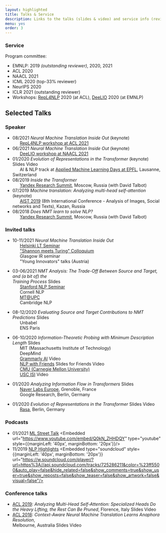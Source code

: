 ```yaml
---
layout: highlighted
title: Talks & Service
description: Links to the talks (slides & video) and service info (reviewing, etc.)
menu: yes
order: 3
---
```


### Service
Program committee:
* EMNLP: 2019 <Hl color="bold-gray">_(outstanding reviewer)_</Hl>, 2020, 2021
* ACL 2020
* NAACL 2021
* ICML 2020 <Hl color="bold-gray">(top-33% reviewer)</Hl>
* NeurIPS 2020
* ICLR 2021 <Hl color="bold-gray">(outstanding reviewer)</Hl>
* Workshops: [RepL4NLP](https://sites.google.com/view/repl4nlp2020/home) 2020 <Cl>(at ACL)</Cl>,
[DeeLIO](https://sites.google.com/view/deelio-ws/program-committee) 2020 <Cl>(at EMNLP)</Cl>

## Selected Talks
### Speaker

* 08/2021 <Hl color='green'>_Neural Machine Translation Inside Out_</Hl> <Cl>(keynote)</Cl>
<br/>&nbsp; &nbsp; &nbsp; [RepL4NLP workshop at ACL 2021](https://sites.google.com/view/repl4nlp-2021/home)
* 06/2021 <Hl color='green'>_Neural Machine Translation Inside Out_</Hl> <Cl>(keynote)</Cl>
<br/>&nbsp; &nbsp; &nbsp; [DeeLIO workshop at NAACL 2021](https://sites.google.com/view/deelio-ws/)
* 01/2020 <Hl color='green'>_Evolution of Representations in the Transformer_</Hl> <Cl>(keynote)</Cl> <Lbl href="https://drive.google.com/file/d/1bEiWUZDNbKAgMkt5PPF9sQl3x9AYNVoZ/view?usp=sharing">Slides</Lbl>
<Lbl href="https://youtu.be/ZyWLrBGiEpI" green>Video</Lbl>
<br/>&nbsp; &nbsp; &nbsp; AI & NLP track at [Applied Machine Learning Days at EPFL](https://appliedmldays.org/tracks/ai-nlp), <Cl>Lausanne, Switzerland</Cl>
* 08/2019 <Hl color='green'>_Inside the Transformer_</Hl>
<br/>&nbsp; &nbsp; &nbsp; [Yandex Research Summit](https://yandex.com/promo/academy/yars_2019), <Cl>Moscow, Russia (with David Talbot)</Cl>
* 07/2019 <Hl color='green'>_Machine translation: Analyzing multi-head self-attention_</Hl> <Cl>(keynote)</Cl>
<br/>&nbsp; &nbsp; &nbsp; [AIST 2019](http://aistconf.org) <Cl>(8th International Conference - Analysis of Images, Social networks and Texts), Kazan, Russia</Cl>
* 08/2018 <Hl color='green'>_Does NMT learn to solve NLP?_</Hl>
<br/>&nbsp; &nbsp; &nbsp; [Yandex Research Summit](https://yandex.com/promo/academy/yars_2019), <Cl>Moscow, Russia (with David Talbot)</Cl>

### Invited talks
* 10-11/2021 <Hl color='green'>_Neural Machine Translation Inside Out_</Hl>
<br/>&nbsp; &nbsp; &nbsp; [Helsinki LT Seminar](https://blogs.helsinki.fi/language-technology/research-seminar/)
<br/>&nbsp; &nbsp; &nbsp; ["Shannon meets Turing" Colloquium](https://www.youtube.com/channel/UCjltmKOomhdXQELWi6asoBg)
<br/>&nbsp; &nbsp; &nbsp; Glasgow IR seminar
<br/>&nbsp; &nbsp; &nbsp; "Young Innovators" talks (Austria)

* 03-06/2021 <Hl color='green'>_NMT Analysis: The Trade-Off Between Source and Target, and (a bit of) the<br/> Training Process_</Hl> <Lbl href="https://drive.google.com/file/d/1oBh9ajjFJ-VUJ_f8-VOTb9FZY4VcjxKf/view?usp=sharing">Slides</Lbl>
<br/>&nbsp; &nbsp; &nbsp; [Stanford NLP Seminar](https://nlp.stanford.edu/seminar/)
<br/>&nbsp; &nbsp; &nbsp; Cornell NLP
<br/>&nbsp; &nbsp; &nbsp; [MT@UPC](https://mt.cs.upc.edu/seminars/)
<br/>&nbsp; &nbsp; &nbsp; Cambridge NLP

* 08-12/2020 <Hl color='green'>_Evaluating Source and Target Contributions to NMT Predictions_</Hl> <Lbl href="https://drive.google.com/file/d/1ZW51j6Eas7qONdHyLf59EY1bMNrvhOBQ/view?usp=sharing">Slides</Lbl>
<br/>&nbsp; &nbsp; &nbsp; Unbabel
<br/>&nbsp; &nbsp; &nbsp; ENS Paris

* 06-10/2020 <Hl color='green'>_Information-Theoretic Probing with Minimum Description Length_</Hl> <Lbl href="https://drive.google.com/file/d/1iP7P0nld_O8op2SLEEX-q7WSFA1rKlfk/view?usp=sharing">Slides</Lbl>
<br/>&nbsp; &nbsp; &nbsp; MIT (Massachusetts Institute of Technology)
<br/>&nbsp; &nbsp; &nbsp; DeepMind
<br/>&nbsp; &nbsp; &nbsp; [Grammarly AI](https://grammarly.ai/information-theoretic-probing-with-minimum-description-length/) <Lbl href="https://www.youtube.com/watch?v=e1_PFc4b-4Y&feature=youtu.be" green>Video</Lbl>
<br/>&nbsp; &nbsp; &nbsp; [NLP with Friends](https://nlpwithfriends.com)    <Lbl href="https://drive.google.com/file/d/1owq2nenNOfh1u87M-ZxS_iHHtZLhBx5v/view?usp=sharing">Slides for Friends</Lbl> <Lbl href="https://youtu.be/27eWB8IYc1A" green>Video</Lbl>
<br/>&nbsp; &nbsp; &nbsp; [CMU (Carnegie Mellon University)](https://www.cs.cmu.edu/calendar/tue-2020-10-27-1100/language-technologies-institute-seminar)
<br/>&nbsp; &nbsp; &nbsp; [USC ISI](https://nlg.isi.edu/nl-seminar/) <Lbl href="https://www.youtube.com/watch?v=CakeVH_svdo&feature=youtu.be" green>Video</Lbl>


* 01/2020 <Hl color='green'>_Analyzing Information Flow in Transformers_</Hl> <Lbl href="https://drive.google.com/file/d/1bEiWUZDNbKAgMkt5PPF9sQl3x9AYNVoZ/view?usp=sharing">Slides</Lbl>
<br/>&nbsp; &nbsp; &nbsp; [Naver Labs Europe](https://europe.naverlabs.com/research/seminars/analyzing-information-flow-in-transformers/), Grenoble, France
<br/>&nbsp; &nbsp; &nbsp; Google Research, Berlin, Germany
* 01/2020 <Hl color='green'>_Evolution of Representations in the Transformer_</Hl> <Lbl href="https://drive.google.com/file/d/1bEiWUZDNbKAgMkt5PPF9sQl3x9AYNVoZ/view?usp=sharing">Slides</Lbl> <Lbl href="https://youtu.be/h5N7sbAKBhA" green>Video</Lbl>
<br/>&nbsp; &nbsp; &nbsp; [Rasa](https://www.meetup.com/ru-RU/Bots-Berlin-Build-better-conversational-interfaces-with-AI/events/267058207/), Berlin, Germany

### Podcasts

* 01/2021 [ML Street Talk](https://www.youtube.com/channel/UCMLtBahI5DMrt0NPvDSoIRQ)
<Embedded url="https://www.youtube.com/embed/Q0kN_ZHHDQY" type="youtube" style={{marginLeft: '40px', marginBottom: '20px'}}/>
* 11/2019 [NLP Highlights](https://soundcloud.com/nlp-highlights)
<Embedded type="soundcloud" style={{marginLeft: '40px', marginBottom: '20px'}} url="https://w.soundcloud.com/player/?url=https%3A//api.soundcloud.com/tracks/725286211&color=%23ff5500&auto_play=false&hide_related=false&show_comments=true&show_user=true&show_reposts=false&show_teaser=false&show_artwork=false&visual=false"/>


### Conference talks
* [ACL 2019](http://www.acl2019.org/EN/index.xhtml): <Hl color='green'>_Analyzing Multi-Head Self-Attention: Specialized Heads Do the Heavy Lifting, the Rest Can Be Pruned_</Hl>, Florence, Italy <Lbl href="https://drive.google.com/file/d/15U64KJnn-g0Q3FFVblscZVX5_T-qhdvZ/view?usp=sharing">Slides</Lbl> <Lbl href="https://vimeo.com/385434677" green>Video</Lbl>
* [ACL 2018](https://acl2018.org): <Hl color='green'>_Context-Aware Neural Machine Translation Learns Anaphora Resolution_</Hl>, <br/>Melbourne, Australia <Lbl href="https://drive.google.com/file/d/1PuEDrl-PqRJdlnEiHReLL7eyjbWd_JPu/view?usp=sharing">Slides</Lbl> <Lbl href="https://vimeo.com/288152860" green>Video</Lbl>
